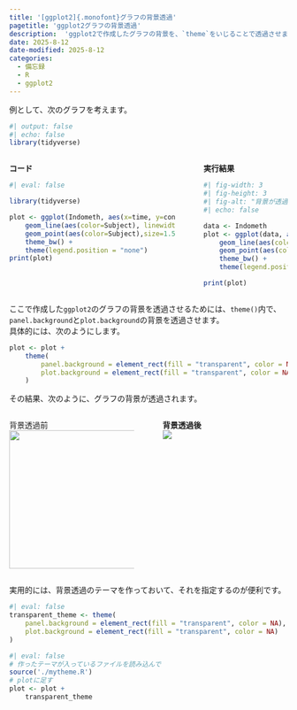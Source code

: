 ```yaml
---
title: '[ggplot2]{.monofont}グラフの背景透過'
pagetitle: 'ggplot2グラフの背景透過'
description:  'ggplot2で作成したグラフの背景を、`theme`をいじることで透過させます。'
date: 2025-8-12
date-modified: 2025-8-12
categories:
  - 備忘録 
  - R
  - ggplot2
---
```


例として、次のグラフを考えます。

```r
#| output: false
#| echo: false
library(tidyverse)
```

::::{.columns}
:::{.column width=65%}
**コード**
```r
#| eval: false

library(tidyverse)

plot <- ggplot(Indometh, aes(x=time, y=conc, )) +
    geom_line(aes(color=Subject), linewidth=1) +
    geom_point(aes(color=Subject),size=1.5) +
    theme_bw() +
    theme(legend.position = "none")
print(plot)

```
:::

:::{.column width=2%}
:::

:::{.column width=33%}
**実行結果**
```r
#| fig-width: 3
#| fig-height: 3
#| fig-alt: "背景が透過していないggplotで作成したグラフ"
#| echo: false

data <- Indometh
plot <- ggplot(data, aes(x=time, y=conc, )) +
    geom_line(aes(color=Subject), linewidth=1) +
    geom_point(aes(color=Subject),size=1.5) +
    theme_bw() +
    theme(legend.position = "none")

print(plot)
```
:::
::::

ここで作成した`ggplot2`のグラフの背景を透過させるためには、`theme()`内で、`panel.background`と`plot.background`の背景を透過させます。  
具体的には、次のようにします。

```r
plot <- plot +
    theme(
        panel.background = element_rect(fill = "transparent", color = NA),
        plot.background = element_rect(fill = "transparent", color = NA)
    )
```

その結果、次のように、グラフの背景が透過されます。

::: {.bg-gray-container}
::: {.content-container}
:::{.columns}
:::{.column width=49%}
背景透過前  
![](lineplot.png){width=250 fig-alt="背景透過処理を施す前のggplot2で作成したグラフ"}
:::
:::{.column width=2%}
:::
:::{.column width=49%}
**背景透過後**  
![](transparent.png){width=250　fig-alt="背景透過処理を施したggplot2で作成したグラフ"}
:::
:::
:::
:::

実用的には、背景透過のテーマを作っておいて、それを指定するのが便利です。
```R
#| eval: false
transparent_theme <- theme(
    panel.background = element_rect(fill = "transparent", color = NA),
    plot.background = element_rect(fill = "transparent", color = NA)
)
```

```r
#| eval: false
# 作ったテーマが入っているファイルを読み込んで
source('./mytheme.R')
# plotに足す
plot <- plot +
    transparent_theme
```

